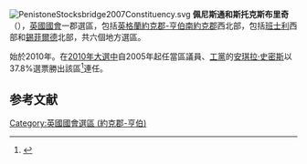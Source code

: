 [[File:PenistoneStocksbridge2007Constituency.svg|right]]
'''佩尼斯通和斯托克斯布里奇'''（{{lang-en|Penistone and Stocksbridge}}），[[英國|英國]][[英國國會|國會]]一郡選區，包括[[英格蘭|英格蘭]][[約克郡-亨伯|約克郡-亨伯]][[南約克郡|南約克郡]]西北部，包括[[班士利|班士利]]西部和[[錫菲爾德|錫菲爾德]]北部，共六個地方選區。

始於2010年。在[[2010年英國大選|2010年大選中]]自2005年起任當區議員、[[工黨_(英國)|工黨]]的[[安琪拉·史密斯|安琪拉·史密斯]]以37.8%選票勝出該區<ref name="">{{cite news
|publisher=[[英國廣播公司|英國廣播公司]]
|date=2010年5月7日
|title=Election 2010/Constituency/Penistone & Stocksbridge
|url=http://news.bbc.co.uk/1/shared/election2010/results/constituency/d50.stm
|accessdate=2010年10月26日
|archive-date=2017年9月4日
|archive-url=https://web.archive.org/web/20170904070552/http://news.bbc.co.uk/1/shared/election2010/results/constituency/d50.stm
}}</ref>連任。

==参考文献==
<div class="references-small">
<references></references>
</div>

{{DEFAULTSORT:Penistone And Stocksbridge (UK Parliament constituency)}}
[[Category:英國國會選區_(約克郡-亨伯)|Category:英國國會選區 (約克郡-亨伯)]]